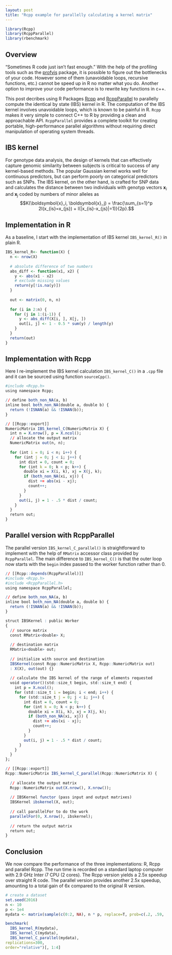 ```yaml
---
layout: post
title: "Rcpp example for parallelly calculating a kernel matrix"
---
```


```r
library(Rcpp)
library(RcppParallel)
library(rbenchmark)
```

## Overview

"Sometimes R code just isn't fast enough." With the help of the profiling tools such as the [profvis](https://github.com/rstudio/profvis) package, it is possible to figure out the bottlenecks of your code. However some of them (unavoidable loops, recursive functions, etc.) cannot be speed up in R no matter what you do. Another option to improve your code performance is to rewrite key functions in c++.

This post decribes using R Packages [Rcpp](https://cran.r-project.org/web/packages/Rcpp/index.html) and [RcppParallel](http://rcppcore.github.io/RcppParallel/) to parallelly compute the identical by state (IBS) kernel in R. The computation of the IBS kernel involves unavoidable loops, which is known to be painful in R. `Rcpp` makes it very simple to connect C++ to R by providing a clean and approachable API. `RcppParallel` provides a complete toolkit for creating portable, high-performance parallel algorithms without requiring direct manipulation of operating system threads.

## IBS kernel

For genotype data analysis, the design of kernels that can effectively capture genomic similarity between subjects is critical to success of any kernel-based methods. The popular Gaussian kernel works well for continuous predictors, but can perform poorly on categorical predictors such as SNPs. The IBS kernel, on the other hand, is crafted for SNP data and calculates the distance between two individuals with genotyp vectors $\boldsymbol{x}_i$ and $\boldsymbol{x}_j$ coded by numbers of minor alleles as
$$K(\boldsymbol{x}_i, \boldsymbol{x}_j) =  \frac{\sum_{s=1}^p 2I(x_{is}=x_{js}) + I(|x_{is}-x_{js}|=1)}{2p}.$$

## Implementation in R

As a baseline, I start with the implementation of IBS kernel `IBS_kernel_R()` in plain R.

```r
IBS_kernel_R<- function(X) {
  n <- nrow(X)
  
  # absolute difference of two numbers
  abs_diff <- function(x1, x2) {
    y <- abs(x1 - x2)
    # exclude missing values
    return(y[!is.na(y)])
  }
  
  out <- matrix(0, n, n)
  
  for (i in 2:n) {
    for (j in 1:(i-1)) {
      y <- abs_diff(X[i, ], X[j, ])
      out[i, j] <- 1 - 0.5 * sum(y) / length(y)
    }
  }
  return(out)
}
```

## Implementation with Rcpp

Here I re-implement the IBS kernel calculation `IBS_kernel_C()` in a `.cpp` file and it can be sourced using function `sourceCpp()`.

```r
#include <Rcpp.h>
using namespace Rcpp;

// define both_non_NA(a, b)
inline bool both_non_NA(double a, double b) {
  return (!ISNAN(a) && !ISNAN(b));
}

// [[Rcpp::export]]
NumericMatrix IBS_kernel_C(NumericMatrix X) {
  int n = X.nrow(), p = X.ncol();
  // allocate the output matrix
  NumericMatrix out(n, n);
  
  for (int i = 0; i < n; i++) {
    for (int j = 0; j < i; j++) {
      int dist = 0, count = 0;
      for (int k = 0; k < p; k++) {
        double xi = X(i, k), xj = X(j, k);
        if (both_non_NA(xi, xj)) {
          dist += abs(xi - xj);
          count++;
        }
      }
      out(i, j) = 1 - .5 * dist / count;
    }
  }
  return out;
}
```

## Parallel version with RcppParallel

The parallel version `IBS_kernel_C_parallel()` is straightforward to implement with the help of `RMatrix` accessor class provided by `RcppParallel`. The main difference to `IBS_kernel_C()` is that the outer loop now starts with the `begin` index passed to the worker function rather than 0.

```r
// [[Rcpp::depends(RcppParallel)]]
#include <Rcpp.h>
#include <RcppParallel.h>
using namespace RcppParallel;

// define both_non_NA(a, b)
inline bool both_non_NA(double a, double b) {
  return (!ISNAN(a) && !ISNAN(b));
}

struct IBSKernel : public Worker
{
  // source matrix
  const RMatrix<double> X;
  
  // destination matrix
  RMatrix<double> out;
  
  // initialize with source and destination
  IBSKernel(const Rcpp::NumericMatrix X, Rcpp::NumericMatrix out) 
  : X(X), out(out) {}
  
  // calculate the IBS kernel of the range of elements requested
  void operator()(std::size_t begin, std::size_t end) {
    int p = X.ncol();
    for (std::size_t i = begin; i < end; i++) {
      for (std::size_t j = 0; j < i; j++) {
        int dist = 0, count = 0;
        for (int k = 0; k < p; k++) {
          double xi = X(i, k), xj = X(j, k);
          if (both_non_NA(xi, xj)) {
            dist += abs(xi - xj);
            count++;
          }
        }
        out(i, j) = 1 - .5 * dist / count;
      }
    }
  }
};

// [[Rcpp::export]]
Rcpp::NumericMatrix IBS_kernel_C_parallel(Rcpp::NumericMatrix X) {
  
  // allocate the output matrix
  Rcpp::NumericMatrix out(X.nrow(), X.nrow());
  
  // IBSKernel functor (pass input and output matrixes)
  IBSKernel ibskernel(X, out);
  
  // call parallelFor to do the work
  parallelFor(0, X.nrow(), ibskernel);
  
  // return the output matrix
  return out;
}
```

## Conclusion

We now compare the performance of the three implementations: R, Rcpp and parallel Rcpp. The run time is recorded on a standard laptop computer with 2.9 GHz Inter i7 CPU (2 cores). The Rcpp version yields a 2.5x speedup over straight R code. The parallel version provides another 2.5x speedup, amounting to a total gain of 6x compared to the original R version.

```r
# create a dataset
set.seed(2016)
n <- 10
p <- 1e4
mydata <- matrix(sample(c(0:2, NA), n * p, replace=T, prob=c(.2, .59, .2, .01)), n)

benchmark(
  IBS_kernel_R(mydata),
  IBS_kernel_C(mydata),
  IBS_kernel_C_parallel(mydata),
replications=300,
order="relative")[, 1:4]
```
